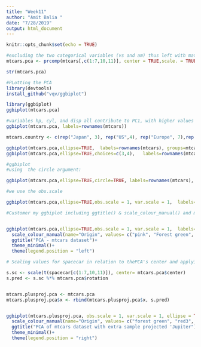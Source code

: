 ```yaml
---
title: "Week11"
author: "Amit Balia "
date: "7/28/2019"
output: html_document
---
```


```r
knitr::opts_chunk$set(echo = TRUE)

```


```r
#excluding the two categorical variables (vs and am) thus left with matrix of 9 columns and 32 rows, and we use prcomp
mtcars.pca <- prcomp(mtcars[,c(1:7,10,11)], center = TRUE,scale. = TRUE)

str(mtcars.pca)

```

```r
#PLotting the PCA
library(devtools)
install_github("vqv/ggbiplot")

library(ggbiplot)
ggbiplot(mtcars.pca)

#variables hp, cyl, and disp all contribute to PC1, with higher values in those variables moving the samples to the right on this plot.
ggbiplot(mtcars.pca, labels=rownames(mtcars)) 

```

```r

mtcars.country <- c(rep("Japan", 3), rep("US",4), rep("Europe", 7),rep("US",3), "Europe", rep("Japan", 3), rep("US",4), rep("Europe", 3), "US", rep("Europe", 3))

ggbiplot(mtcars.pca,ellipse=TRUE,  labels=rownames(mtcars), groups=mtcars.country)
ggbiplot(mtcars.pca,ellipse=TRUE,choices=c(3,4),   labels=rownames(mtcars), groups=mtcars.country)

```

```r
#ggbiplot
#using  the circle argument:

ggbiplot(mtcars.pca,ellipse=TRUE,circle=TRUE, labels=rownames(mtcars), groups=mtcars.country)

#we use the obs.scale 

ggbiplot(mtcars.pca,ellipse=TRUE,obs.scale = 1, var.scale = 1,  labels=rownames(mtcars), groups=mtcars.country)
```

```r
#Customer my ggbiplot including ggtitle() & scale_colour_manual() and moving legend with theme()


ggbiplot(mtcars.pca,ellipse=TRUE,obs.scale = 1, var.scale = 1,  labels=rownames(mtcars), groups=mtcars.country) +
  scale_colour_manual(name="Origin", values= c("pink", "Forest green", "light blue"))+
  ggtitle("PCA - mtcars dataset")+
  theme_minimal()+
  theme(legend.position = "left") 
```


```r
# Scaling values for spacecar in relation to thePCA's center and applying rotation  of the PCA Matrix, after  that using rbind()  

s.sc <- scale(t(spacecar[c(1:7,10,11)]), center= mtcars.pca$center)
s.pred <- s.sc %*% mtcars.pca$rotation


mtcars.plusproj.pca <- mtcars.pca
mtcars.plusproj.pca$x <- rbind(mtcars.plusproj.pca$x, s.pred)


ggbiplot(mtcars.plusproj.pca, obs.scale = 1, var.scale = 1, ellipse = TRUE, circle = FALSE, var.axes=TRUE, labels=c(rownames(mtcars), "spacecar"), groups=mtcars.countryplus)+
  scale_colour_manual(name="Origin", values= c("forest green", "red3", "pink", "light blue"))+
  ggtitle("PCA of mtcars dataset with extra sample projected 'Jupiter")+
  theme_minimal()+
  theme(legend.position = "right")

```
